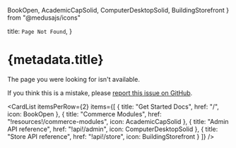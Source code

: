   BookOpen,
  AcademicCapSolid,
  ComputerDesktopSolid,
  BuildingStorefront
} from "@medusajs/icons"

  title: `Page Not Found`,
}

# {metadata.title}

The page you were looking for isn't available.

If you think this is a mistake, please [report this issue on GitHub](https://github.com/medusajs/medusa/issues/new?assignees=&labels=type%3A+docs&template=docs.yml).

<CardList
  itemsPerRow={2}
  items={[
    {
      title: "Get Started Docs",
      href: "/",
      icon: BookOpen
    },
    {
      title: "Commerce Modules",
      href: "!resources!/commerce-modules",
      icon: AcademicCapSolid
    },
    {
      title: "Admin API reference",
      href: "!api!/admin",
      icon: ComputerDesktopSolid
    },
    {
      title: "Store API reference",
      href: "!api!/store",
      icon: BuildingStorefront
    }
  ]}
/>